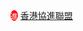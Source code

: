<span style="height:{{{1|20px}}}; width:{{{1|20px}}};text-align:center; font-size:85%; color:#FFFFFF; display:inline-block; background:#FF0000;border-radius:50%">進</span>&nbsp;[[香港協進聯盟]]<noinclude>
{{Documentation}}
[[Category:香港政党标示模板|{{PAGENAME}}]]
</noinclude>
